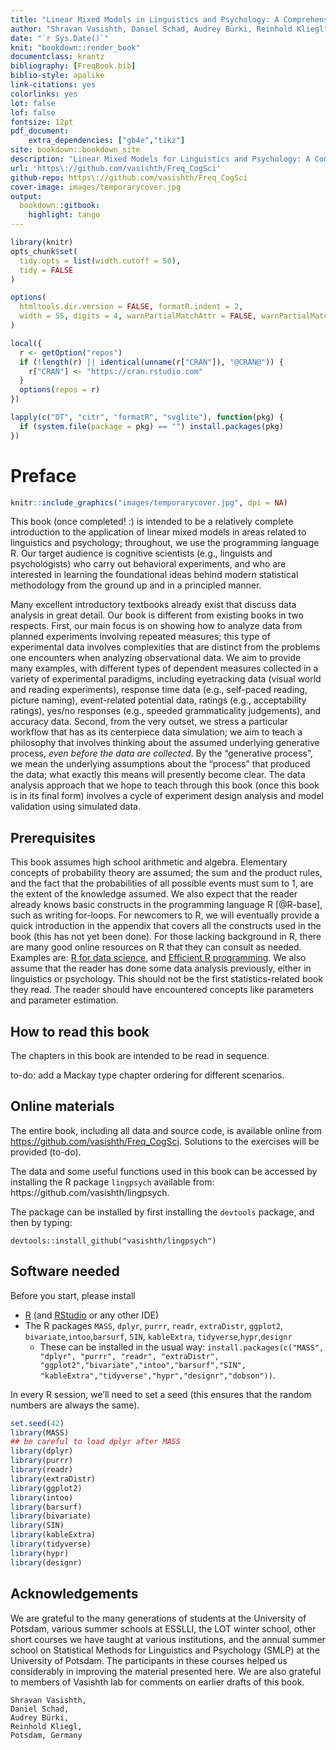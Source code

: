 ```yaml
--- 
title: "Linear Mixed Models in Linguistics and Psychology: A Comprehensive Introduction"
author: "Shravan Vasishth, Daniel Schad, Audrey Bürki, Reinhold Kliegl"
date: "`r Sys.Date()`"
knit: "bookdown::render_book"
documentclass: krantz
bibliography: [FreqBook.bib]
biblio-style: apalike
link-citations: yes
colorlinks: yes
lot: false
lof: false
fontsize: 12pt
pdf_document:
    extra_dependencies: ["gb4e","tikz"]
site: bookdown::bookdown_site
description: "Linear Mixed Models for Linguistics and Psychology: A Comprehensive Introduction"
url: 'https\://github.com/vasishth/Freq_CogSci'
github-repo: https\://github.com/vasishth/Freq_CogSci
cover-image: images/temporarycover.jpg
output:
  bookdown::gitbook:
    highlight: tango
---
```


```r
library(knitr)
opts_chunk$set(
  tidy.opts = list(width.cutoff = 50),
  tidy = FALSE
)

options(
  htmltools.dir.version = FALSE, formatR.indent = 2,
  width = 55, digits = 4, warnPartialMatchAttr = FALSE, warnPartialMatchDollar = FALSE
)

local({
  r <- getOption("repos")
  if (!length(r) || identical(unname(r["CRAN"]), "@CRAN@")) {
    r["CRAN"] <- "https://cran.rstudio.com"
  }
  options(repos = r)
})

lapply(c("DT", "citr", "formatR", "svglite"), function(pkg) {
  if (system.file(package = pkg) == "") install.packages(pkg)
})
```

# Preface {-}

```r
knitr::include_graphics("images/temporarycover.jpg", dpi = NA)
```

This book (once completed! :) is intended to be a relatively complete introduction to the application of linear mixed models in areas related to linguistics and psychology; throughout, we use the programming language R. Our target audience is cognitive scientists (e.g., linguists and psychologists) who carry out behavioral experiments, and who are interested in learning the foundational ideas behind modern statistical methodology from the ground up and in a principled manner. 

Many excellent introductory textbooks already exist that discuss data analysis in great detail. Our book is different from existing books in two respects. First, our main focus is on showing how to analyze data from planned experiments involving repeated measures; this type of experimental data involves complexities that are distinct from the problems one encounters when analyzing observational data. We aim to provide many examples, with different types of dependent measures collected in a variety of experimental paradigms, including 
eyetracking data (visual world and reading experiments), response time data (e.g., self-paced reading, picture naming), event-related potential data, ratings (e.g., acceptability ratings), yes/no responses (e.g., speeded grammaticality judgements), and accuracy data.  Second, from the very outset, we stress a particular workflow that has as its centerpiece data simulation; we aim to teach a philosophy that involves thinking about the assumed underlying generative process, *even before the data are collected*. By the "generative process", we mean the underlying assumptions about the "process" that produced the data; what exactly this means will presently become clear. 
The data analysis approach that we hope to teach through this book (once this book is in its final form) involves a cycle of experiment design analysis and model validation using simulated data.     

## Prerequisites {-}

This book assumes high school arithmetic and algebra. Elementary concepts of probability theory are assumed; the sum and the  product rules, and the fact that  the probabilities of all possible events must sum to 1, are the extent of the knowledge assumed.  We also expect that the reader already knows basic constructs in the programming language R [@R-base], such as writing for-loops. For newcomers to R, we will eventually provide a quick introduction in the appendix that covers all the constructs used in the book (this has not yet been done). For those lacking background in R, there are many good online resources on R that they can consult as needed. Examples are: [R for data science](https://r4ds.had.co.nz/), and [Efficient R programming](https://csgillespie.github.io/efficientR/). We also assume that the reader has done some data analysis previously, either in linguistics or psychology. This should not be the first statistics-related book they read. The reader should have encountered concepts like parameters and parameter estimation.

## How to read this book {-}

The chapters in this book are intended to be read in sequence.   

to-do: add a Mackay type chapter ordering for different scenarios.

## Online materials {-}

The entire book, including all data and source code, is available online from [https://github.com/vasishth/Freq\_CogSci](https://github.com/vasishth/Freq_CogSci). Solutions to the exercises will be provided (to-do).

The data and some useful functions used in this book can be accessed by installing the R package `lingpsych` available from: https://github.com/vasishth/lingpsych.

The package can be installed by first installing the `devtools` package, and then by typing:

`devtools::install_github("vasishth/lingpsych")`

## Software needed {-}

Before you start, please install

  - [R](https://cran.r-project.org/) (and [RStudio](https://www.rstudio.com/) or any other IDE)
  - The R packages `MASS`, `dplyr`, `purrr`, `readr`, `extraDistr`, `ggplot2`, `bivariate`,`intoo`,`barsurf`, `SIN`, `kableExtra`, `tidyverse`,`hypr`,`designr`
    - These can be installed in the usual way: `install.packages(c("MASS", "dplyr", "purrr", "readr", "extraDistr", "ggplot2","bivariate","intoo","barsurf","SIN",
    "kableExtra","tidyverse","hypr","designr","dobson"))`. 

In every R session, we'll need to set a seed (this ensures that the random numbers are always the same). 

```r
set.seed(42)
library(MASS)
## be careful to load dplyr after MASS
library(dplyr)
library(purrr)
library(readr)
library(extraDistr)
library(ggplot2)
library(intoo)
library(barsurf)
library(bivariate)
library(SIN)
library(kableExtra)
library(tidyverse)
library(hypr)
library(designr)
```


## Acknowledgements {-}

We are grateful to the many generations of students at the University of Potsdam, various summer schools at ESSLLI, the LOT winter school, other short courses we have taught at various institutions, and the annual summer school on Statistical Methods for Linguistics and Psychology (SMLP) at the University of Potsdam. The participants in these courses helped us considerably in improving the material presented here. We are also grateful to members of Vasishth lab for comments on earlier drafts of this book. 


```block2
Shravan Vasishth, 
Daniel Schad, 
Audrey Bürki,
Reinhold Kliegl, 
Potsdam, Germany
```
